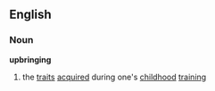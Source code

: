 ==English==
===Noun===
'''upbringing'''
# the [[trait]]s [[acquired]] during one's [[childhood]] [[training]]